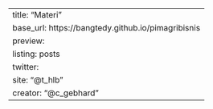 ---
title: "Materi"
base_url: https://bangtedy.github.io/pimagribisnis
preview: 
listing: posts
twitter:
  site: "@t_hlb"
  creator: "@c_gebhard"
---